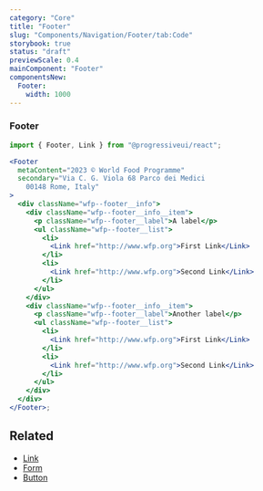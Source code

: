 ```yaml
---
category: "Core"
title: "Footer"
slug: "Components/Navigation/Footer/tab:Code"
storybook: true
status: "draft"
previewScale: 0.4
mainComponent: "Footer"
componentsNew:
  Footer:
    width: 1000
---
```


### Footer

```jsx live forceFullWidth
import { Footer, Link } from "@progressiveui/react";

<Footer
  metaContent="2023 © World Food Programme"
  secondary="Via C. G. Viola 68 Parco dei Medici
    00148 Rome, Italy"
>
  <div className="wfp--footer__info">
    <div className="wfp--footer__info__item">
      <p className="wfp--footer__label">A label</p>
      <ul className="wfp--footer__list">
        <li>
          <Link href="http://www.wfp.org">First Link</Link>
        </li>
        <li>
          <Link href="http://www.wfp.org">Second Link</Link>
        </li>
      </ul>
    </div>
    <div className="wfp--footer__info__item">
      <p className="wfp--footer__label">Another label</p>
      <ul className="wfp--footer__list">
        <li>
          <Link href="http://www.wfp.org">First Link</Link>
        </li>
        <li>
          <Link href="http://www.wfp.org">Second Link</Link>
        </li>
      </ul>
    </div>
  </div>
</Footer>;
```

## Related

- [Link](?path=/docs/components-link--regular)
- [Form](?path=/docs/components-form--regular)
- [Button](?path=/docs/components-button--regular)
